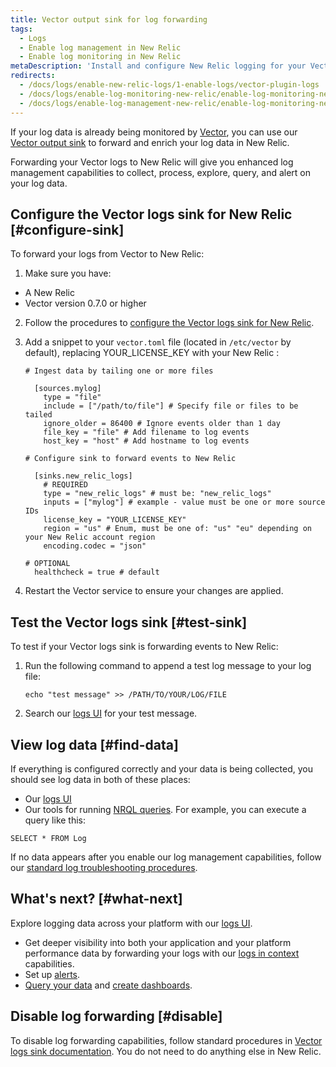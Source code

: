```yaml
---
title: Vector output sink for log forwarding
tags:
  - Logs
  - Enable log management in New Relic
  - Enable log monitoring in New Relic
metaDescription: 'Install and configure New Relic logging for your Vector output sink, so you can use our enhanced log management capabilities.'
redirects:
  - /docs/logs/enable-new-relic-logs/1-enable-logs/vector-plugin-logs
  - /docs/logs/enable-log-monitoring-new-relic/enable-log-monitoring-new-relic/vector-plugin-log-forwarding
  - /docs/logs/enable-log-management-new-relic/enable-log-monitoring-new-relic/vector-output-sink-log-forwarding/
---
```


If your log data is already being monitored by [Vector](https://vector.dev/), you can use our [Vector output sink](https://vector.dev/docs/reference/configuration/sinks/new_relic/) to forward and enrich your log data in New Relic.

Forwarding your Vector logs to New Relic will give you enhanced log management capabilities to collect, process, explore, query, and alert on your log data.

## Configure the Vector logs sink for New Relic [#configure-sink]

To forward your logs from Vector to New Relic:

1. Make sure you have:

* A New Relic <InlinePopover type="licenseKey" />
* Vector version 0.7.0 or higher

2. Follow the procedures to [configure the Vector logs sink for New Relic](https://vector.dev/docs/reference/configuration/sinks/new_relic/).

3. Add a snippet to your `vector.toml` file (located in `/etc/vector` by default), replacing YOUR_LICENSE_KEY with your New Relic <InlinePopover type="licenseKey" />:

   ```
   # Ingest data by tailing one or more files

     [sources.mylog]
       type = "file"
       include = ["/path/to/file"] # Specify file or files to be tailed
       ignore_older = 86400 # Ignore events older than 1 day
       file_key = "file" # Add filename to log events
       host_key = "host" # Add hostname to log events

   # Configure sink to forward events to New Relic

     [sinks.new_relic_logs]
       # REQUIRED
       type = "new_relic_logs" # must be: "new_relic_logs"
       inputs = ["mylog"] # example - value must be one or more source IDs
       license_key = "YOUR_LICENSE_KEY"
       region = "us" # Enum, must be one of: "us" "eu" depending on your New Relic account region
       encoding.codec = "json"

   # OPTIONAL
     healthcheck = true # default
   ```

4. Restart the Vector service to ensure your changes are applied.

## Test the Vector logs sink [#test-sink]

To test if your Vector logs sink is forwarding events to New Relic:

1. Run the following command to append a test log message to your log file:

   ```
   echo "test message" >> /PATH/TO/YOUR/LOG/FILE
   ```

2. Search our [logs UI](https://one.newrelic.com/launcher/logger.log-launcher) for your test message.

## View log data [#find-data]

If everything is configured correctly and your data is being collected, you should see log data in both of these places:

* Our [logs UI](https://one.newrelic.com/launcher/logger.log-launcher)
* Our tools for running [NRQL queries](/docs/chart-builder/use-chart-builder/choose-data/use-advanced-nrql-mode-specify-data). For example, you can execute a query like this:

```
SELECT * FROM Log
```

If no data appears after you enable our log management capabilities, follow our [standard log troubleshooting procedures](/docs/logs/log-management/troubleshooting/no-log-data-appears-ui/).

<InstallFeedback />

## What's next? [#what-next]

Explore logging data across your platform with our [logs UI](/docs/logs/log-management/ui-data/use-logs-ui/).

* Get deeper visibility into both your application and your platform performance data by forwarding your logs with our [logs in context](/docs/logs/enable-log-management-new-relic/configure-logs-context/configure-logs-context-apm-agents/) capabilities.
* Set up [alerts](/docs/alerts-applied-intelligence/new-relic-alerts/alert-conditions/create-alert-conditions/).
* [Query your data](/docs/query-your-data/explore-query-data/get-started/introduction-querying-new-relic-data/) and [create dashboards](/docs/query-your-data/explore-query-data/dashboards/introduction-dashboards/).

## Disable log forwarding [#disable]

To disable log forwarding capabilities, follow standard procedures in [Vector logs sink documentation](https://vector.dev/docs/reference/configuration/sinks/new_relic/). You do not need to do anything else in New Relic.
